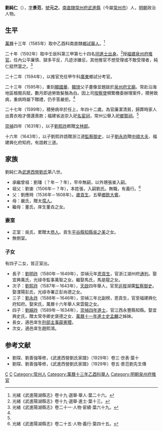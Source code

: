 {{Otheruses|other=名为刘景范的其他人物|刘景范}}
{{明清人物信息框
| 姓名 = 劉純仁
| 原名 =
| 圖片名稱= 
| 圖片大小 = 180px
| 圖片說明 = 
| 最高職務 = 福建泉州府推官
| 國家 = 大明
| 爵位 =
| 籍貫 = [[南直隸|南直隸]][[常州府|常州府]][[武進縣|武進縣]]
| 族裔 = 漢族
| 旗籍 = 
| 字號 = 
| 諡號 = 
| 出生日期 = [[嘉靖|嘉靖]]三十七年（1558年）
| 出生地點 = [[南直隸|南直隸]][[武進縣|武進縣]]
| 逝世日期 = [[萬曆|萬曆]]二十七年（1599年）
| 逝世地點 = [[福建|福建]][[泉州府|泉州府]]
| 墓葬 =
| 配偶 =
| 親屬 = 
| 出身 = 
*萬曆十三年乙酉科南直隸鄉試舉人
*萬曆二十年壬辰科同進士出身
| 經歷 = 
| 著作 =
}}

'''劉純仁'''（{{bd|1558年||1599年|catIdx=L劉}}），[[表字|字]]'''景范'''，[[號|號]]'''元之'''。[[南直隸|南直隸]][[常州府|常州府]][[武進縣|武進縣]]（今屬[[常州市|常州市]]）人，[[明朝|明朝]]政治人物。

== 生平 ==
[[萬曆|萬曆]]十三年（1585年）取中乙酉科南直隸[[鄉試|鄉試]][[舉人|舉人]]。<ref>光緒《武進陽湖縣志》卷十九·選舉·舉人·葉二十六。</ref>

二十年（1592年）取中壬辰科第三甲第七十四名[[同進士出身|同進士出身]]。<ref>光緒《武進陽湖縣志》卷十九·選舉·進士·葉十三。</ref>授[[福建|福建]][[泉州府|泉州府]][[推官|推官]]。任內公平廉慎、獄多平反，凡迹涉嫌忌，其他推官不想受理或不敢受理者，純仁挺然當之。<ref name="#1">光緒《武進陽湖縣志》卷二十一·人物·宦績·葉六十九。</ref>

二十二年（1594年），以推官充任甲午科[[廣東|廣東]]鄉試分考官。

二十三年（1595年），重刻[[韓國華|韓國華]]、[[韓琦|韓琦]]父子畫像並題跋於[[泉州府文廟|泉州府文廟]]。常赴沿海地區檢閱兵賦，數月即過勞致髮鬚為白。因上司[[按察使|按察使]]頻繁檄委辦理案件，積勞致病，重病時屬下贈禮，仍手答嚴拒。<ref name="#1"/>

二十七年（1599年），積勞病卒於任上，年四十二歲。為官廉潔清貧，歸葬時家人出賣衣袍才償還喪款；福建省追崇入祀[[名宦祠|名宦祠]]，常州公舉入祀[[鄉賢祠|鄉賢祠]]。<ref name="#1"/>

[[崇禎|崇禎]]四年（1631年），以子[[劉熙祚|劉熙祚]]敕贈[[文林郎|文林郎]]。

十六年（1643年），以子劉熙祚誥贈浙江道[[監察御史|監察御史]]，以子[[劉永祚|劉永祚]]贈[[中順大夫|中順大夫]]、福建興化府知府。有誥敕三道。

== 家族 ==
劉純仁為[[武進西營劉氏|武進西營劉氏]]第八世。
*承繼曾祖：劉璠（？年－？年），早卒無嗣，以外甥張崟入嗣。
*祖父：劉崟（1506年－？年），本姓張，入嗣劉氏。無職，有義行。<ref>光緒《武進陽湖縣志》卷二十五·人物·義行·葉四十五。</ref>
*父：劉應時（1536年－1608年）。[[歲貢生|歲貢生]]，五舉[[鄉飲大賓|鄉飲大賓]]。
*母：嚴氏，贈太[[孺人|孺人]]。
*繼母：董氏，庠生董垚之女。

===妻室===
*正室：吳氏，累贈太[[恭人|恭人]]。貢生[[平谷縣|平谷縣]][[知縣|知縣]][[吳之美|吳之美]]之女。
*無側室。

===子女===
有四子二女，皆正室出。
*長子：[[劉明祚|劉明祚]]（1580年－1649年），崇禎元年[[恩貢生|恩貢生]]，官浙江湖州府[[通判|通判]]。娶宜興萬氏，光祿寺監事萬智之女。繼娶馬氏，馬是龍之女。
*次子：[[劉熙祚|劉熙祚]]（1587年－1643年），[[天啟|天啟]]四年舉人，官至[[巡按|巡按]]湖廣[[監察御史|監察御史]]。娶溧陽彭氏，光祿寺署正彭尚德之女。
*三子：[[劉永祚|劉永祚]]（1588年－1646年），崇禎三年北副榜，恩貢生，官至福建興化府知府。娶宋氏，萬曆十六年舉人宋雲龍之女。
*四子：[[劉綿祚|劉綿祚]]（1589年－1634年），[[Template:崇禎四年辛未科殿試金榜|崇禎四年進士]]，官江西永豐縣知縣。娶宜興史氏，贈太常寺卿史褒德之女、[[Template:萬曆十一年癸未科殿試金榜|萬曆十一年進士]][[史孟麟|史孟麟]]之姊妹。
*長女，適邑庠生[[刑部|刑部]][[主事|主事]][[薛憲稷|薛憲稷]]。
*次女，適邑庠生趙熙鴻。

==参考文献==
{{reflist}}
*劉琛、劉善強等修，《武進西營劉氏家譜》（1929年）卷三·世表·葉十
*劉琛、劉善強等修，《武進西營劉氏家譜》（1929年）卷五·景范劉先生傳

{{start box}}
{{s-off}}
{{s-before|[[李恒春|李恒春]]<br>}}
{{s-title|明朝泉州府推官|萬曆二十一年-二十七年}}
{{s-after|[[卜履吉|卜履吉]]<br>}}
{{end box}}

{{武進西營劉氏}}
{{萬曆二十年壬辰科殿試金榜}}

{{Authority control}}

{{DEFAULTSORT:L劉}}
[[Category:劉姓|C]]
[[Category:武進西營劉氏|C]]
[[Category:常州人|Category:常州人]]
[[Category:萬曆十三年乙酉科舉人|Category:萬曆十三年乙酉科舉人]]
[[Category:明朝泉州府推官|Category:明朝泉州府推官]]